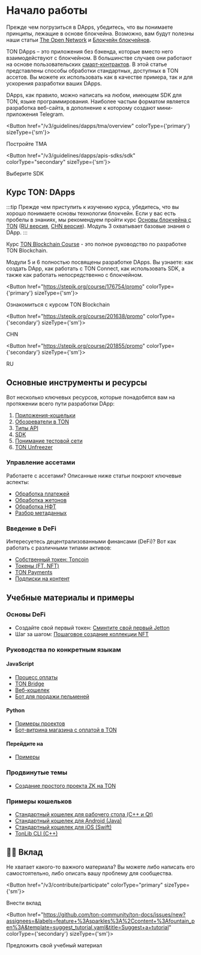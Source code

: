 
# Начало работы

Прежде чем погрузиться в DApps, убедитесь, что вы понимаете принципы, лежащие в основе блокчейна. Возможно, вам будут полезны наши статьи [The Open Network](/v3/concepts/dive-into-ton/introduction) и [Блокчейн блокчейнов](/v3/concepts/dive-into-ton/ton-blockchain/blockchain-of-blockchains).

TON DApps – это приложения без бэкенда, которые вместо него взаимодействуют с блокчейном. В большинстве случаев они работают на основе пользовательских [смарт-контрактов](/v3/documentation/smart-contracts/overview). В этой статье представлены способы обработки стандартных, доступных в TON ассетов. Вы можете их использовать как в качестве примера, так и для ускорения разработки ваших DApps.

DApps, как правило, можно написать на любом, имеющем SDK для TON, языке программирования. Наиболее частым форматом является разработка веб-сайта, в дополнение к которому создают мини-приложения Telegram.

<Button href="/v3/guidelines/dapps/tma/overview" colorType={'primary'} sizeType={'sm'}>

Постройте TMA

</Button>

<Button href="/v3/guidelines/dapps/apis-sdks/sdk" colorType="secondary" sizeType={'sm'}>

Выберите SDK

</Button>

## Курс TON: DApps

:::tip
Прежде чем приступить к изучению курса, убедитесь, что вы хорошо понимаете основы технологии блокчейн. Если у вас есть пробелы в знаниях, мы рекомендуем пройти курс [Основы блокчейна с TON](https://stepik.org/course/201294/promo) ([RU версия](https://stepik.org/course/202221/), [CHN версия](https://stepik.org/course/200976/)).
Модуль 3 охватывает базовые знания о DApp.
:::

Курс [TON Blockchain Course](https://stepik.org/course/176754/) - это полное руководство по разработке TON Blockchain.

Модули 5 и 6 полностью посвящены разработке DApps. Вы узнаете: как создать DApp, как работать с TON Connect, как использовать SDK, а также как работать непосредственно с блокчейном.

<Button href="https://stepik.org/course/176754/promo" colorType={'primary'} sizeType={'sm'}>

Ознакомиться с курсом TON Blockchain

</Button>

<Button href="https://stepik.org/course/201638/promo" colorType={'secondary'} sizeType={'sm'}>

CHN

</Button>

<Button href="https://stepik.org/course/201855/promo" colorType={'secondary'} sizeType={'sm'}>

RU

</Button>

## Основные инструменты и ресурсы

Вот несколько ключевых ресурсов, которые понадобятся вам на протяжении всего пути разработки DApp:

1. [Приложения-кошельки](/v3/concepts/dive-into-ton/ton-ecosystem/wallet-apps)
2. [Обозреватели в TON](/v3/concepts/dive-into-ton/ton-ecosystem/explorers-in-ton)
3. [Типы API](/v3/guidelines/dapps/apis-sdks/api-types)
4. [SDK](/v3/guidelines/dapps/apis-sdks/sdk)
5. [Понимание тестовой сети](/v3/documentation/smart-contracts/getting-started/testnet)
6. [TON Unfreezer](https://unfreezer.ton.org/)

### Управление ассетами

Работаете с ассетами? Описанные ниже статьи покроют ключевые аспекты:

- [Обработка платежей](/v3/guidelines/dapps/asset-processing/payments-processing)
- [Обработка жетонов](/v3/guidelines/dapps/asset-processing/jettons)
- [Обработка НФТ](/v3/guidelines/dapps/asset-processing/nft-processing/nfts)
- [Разбор метаданных](/v3/guidelines/dapps/asset-processing/nft-processing/metadata-parsing)

### Введение в DeFi

Интересуетесь децентрализованными финансами (DeFi)? Вот как работать с различными типами активов:

- [Собственный токен: Toncoin](/v3/documentation/dapps/defi/coins)
- [Токены (FT, NFT)](/v3/documentation/dapps/defi/tokens)
- [TON Payments](/v3/documentation/dapps/defi/ton-payments)
- [Подписки на контент](/v3/documentation/dapps/defi/subscriptions)

## Учебные материалы и примеры

### Основы DeFi

- Создайте свой первый токен: [Сминтите свой первый Jetton](/v3/guidelines/dapps/tutorials/mint-your-first-token)
- Шаг за шагом: [Пошаговое создание коллекции NFT](/v3/guidelines/dapps/tutorials/nft-minting-guide)

### Руководства по конкретным языкам

#### JavaScript

- [Процесс оплаты](https://github.com/toncenter/examples)
- [TON Bridge](https://github.com/ton-blockchain/bridge)
- [Веб-кошелек](https://github.com/toncenter/ton-wallet)
- [Бот для продажи пельменей](/v3/guidelines/dapps/tutorials/telegram-bot-examples/accept-payments-in-a-telegram-bot-js)

#### Python

- [Примеры проектов](https://github.com/psylopunk/pytonlib/tree/main/examples)
- [Бот-витрина магазина с оплатой в TON](/v3/guidelines/dapps/tutorials/telegram-bot-examples/accept-payments-in-a-telegram-bot)

#### Перейдите на

- [Примеры](https://github.com/xssnick/tonutils-go/tree/master/example)

### Продвинутые темы

- [Создание простого проекта ZK на TON](/v3/guidelines/dapps/tutorials/zero-knowledge-proofs)

### Примеры кошельков

- [Стандартный кошелек для рабочего стола (C++ и Qt)](https://github.com/ton-blockchain/wallet-desktop)
- [Стандартный кошелек для Android (Java)](https://github.com/ton-blockchain/wallet-android)
- [Стандартный кошелек для iOS (Swift)](https://github.com/ton-blockchain/wallet-ios)
- [TonLib CLI (C++)](https://github.com/ton-blockchain/ton/blob/master/tonlib/tonlib/tonlib-cli.cpp)

## 👨‍💻 Вклад

Не хватает какого-то важного материала? Вы можете либо написать его самостоятельно, либо описать вашу проблему для сообщества.

<Button href="/v3/contribute/participate" colorType="primary" sizeType={'sm'}>

Внести вклад

</Button>

<Button href="https://github.com/ton-community/ton-docs/issues/new?assignees=&labels=feature+%3Asparkles%3A%2Ccontent+%3Afountain_pen%3A&template=suggest_tutorial.yaml&title=Suggest+a+tutorial" colorType={'secondary'} sizeType={'sm'}>

Предложить свой учебный материал

</Button>
